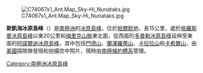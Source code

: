 [[Image:C74067s1_Ant.Map_Sky-Hi_Nunataks.jpg|thumb]]

'''斯凱海冰原島峰'''（{{lang-en|Sky-Hi Nunataks}}）是[[南極洲|南極洲]]的[[冰原島峰|冰原島峰]]，位於[[帕爾默地|帕爾默地]]，長15公里，處於[[格羅斯曼冰原島峰|格羅斯曼冰原島峰]]以東20公里和[[梅里克山脈|梅里克山脈]]東北面，從西面的[[多普勒冰原島峰|多普勒冰原島峰]]延伸至東面的[[阿諾爾迪冰原島峰|阿諾爾迪冰原島峰]]，其中包括[[門德山|門德山]]、[[蘭澤羅蒂山|蘭澤羅蒂山]]、[[卡拉拉山|卡拉拉山]]和[[卡希爾山|卡希爾山]]，由[[美國|美國]]探險隊發現和拍攝空中照片，現時由[[南極條約體系|南極條約體系]]管理。

{{coord|74|52|S|71|30|W|display=title|scale:3000000}}
{{Antarctica-geo-stub}}
[[Category:南極洲冰原島峰|Category:南極洲冰原島峰]]
